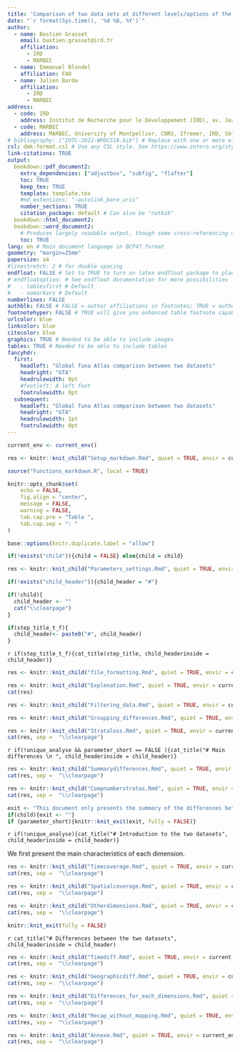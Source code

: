 ```yaml
---
title: 'Comparison of two data sets at different levels/options of the tuna atlas'
date: "`r format(Sys.time(), '%d %B, %Y')`"
author:
  - name: Bastien Grasset
    email: bastien.grasset@ird.fr
    affiliation:
      - IRD
      - MARBEC
  - name: Emmanuel Blondel
    affiliation: FAO
  - name: Julien Barde
    affiliation:
      - IRD
      - MARBEC
address:
  - code: IRD
    address: Institut de Recherche pour le Développement (IRD), av. Jean Monnet, CS 30171, 34203 Sète cédex, France
  - code: MARBEC
    address: MARBEC, University of Montpellier, CNRS, Ifremer, IRD, Sète, France
# bibliography: ["IOTC-2022-WPDCS18.bib"] # Replace with one or more of your own bibtex files. Better BibTeX for Zotero is your friend
csl: dmk-format.csl # Use any CSL style. See https://www.zotero.org/styles for a good list. Ignored if citation_package: natbib
link-citations: TRUE
output:
  bookdown::pdf_document2:
    extra_dependencies: ["adjustbox", "subfig", "flafter"]
    toc: TRUE
    keep_tex: TRUE
    template: template.tex
    #md_extensions: "-autolink_bare_uris"
    number_sections: TRUE
    citation_package: default # Can also be "natbib"
  bookdown::html_document2:
  bookdown::word_document2: 
    # Produces largely readable output, though some cross-referencing may fail. Useful for collaboration.
    toc: TRUE
lang: en # Main document language in BCP47 format
geometry: "margin=25mm"
papersize: a4
#linestretch: 2 # for double spacing
endfloat: FALSE # Set to TRUE to turn on latex endfloat package to place figures and tables at end of document
# endfloatoption: # See endfloat documentation for more possibilities
#   - tablesfirst # Default
#   - nomarkers # Default
numberlines: FALSE
authblk: FALSE # FALSE = author affiliations in footnotes; TRUE = author affiliations in a block below author names
footnotehyper: FALSE # TRUE will give you enhanced table footnote capabilities. Set to FALSE to be able to use French blocks. Needed due to what appears to be a latex bug.
urlcolor: blue
linkcolor: blue
citecolor: blue
graphics: TRUE # Needed to be able to include images
tables: TRUE # Needed to be able to include tables
fancyhdr:
  first:
    headleft: "Global Tuna Atlas comparison between two datasets"
    headright: "GTA"
    headrulewidth: 0pt
    #footleft: A left foot
    footrulewidth: 0pt
  subsequent:
    headleft: "Global Tuna Atlas comparison between two datasets"
    headright: "GTA"
    headrulewidth: 1pt
    footrulewidth: 0pt
---
```


```r
current_env <- current_env()
```

```r

res <- knitr::knit_child("Setup_markdown.Rmd", quiet = TRUE, envir = current_env)

```

```r

source("Functions_markdown.R", local = TRUE)

knitr::opts_chunk$set(
	echo = FALSE,
	fig.align = "center",
	message = FALSE,
	warning = FALSE,
	tab.cap.pre = "Table ",
	tab.cap.sep = ": "
)

base::options(knitr.duplicate.label = "allow")

```


```r
if(!exists("child")){child = FALSE} else{child = child}
```

```r

res <- knitr::knit_child("Parameters_settings.Rmd", quiet = TRUE, envir = current_env)

```




```r

if(!exists("child_header")){child_header = "#"}

if(!child){
  child_header <- ""
  cat("\\clearpage")
}

if(step_title_t_f){
  child_header<- paste0("#", child_header)
}

```

`r if(step_title_t_f){cat_title(step_title, child_headerinside = child_header)}`


```r

res <- knitr::knit_child("file_formatting.Rmd", quiet = TRUE, envir = current_env)

```

```r

res <- knitr::knit_child("Explenation.Rmd", quiet = TRUE, envir = current_env)
cat(res)

```


```r

res <- knitr::knit_child("Filtering_data.Rmd", quiet = TRUE, envir = current_env)

```

```r

res <- knitr::knit_child("Groupping_differences.Rmd", quiet = TRUE, envir = current_env)

```

```r

res <- knitr::knit_child("Strataloss.Rmd", quiet = TRUE, envir = current_env)
cat(res, sep =  "\\clearpage")

```



`r if(!unique_analyse && parameter_short == FALSE ){cat_title("# Main differences \n ", child_headerinside = child_header)}`


```r

res <- knitr::knit_child("Summarydifferences.Rmd", quiet = TRUE, envir = current_env)
cat(res, sep =  "\\clearpage")

```


```r

res <- knitr::knit_child("Compnumberstratas.Rmd", quiet = TRUE, envir = current_env)
cat(res, sep =  "\\clearpage")

```



```r

exit <- "This document only presents the summary of the differences between the two datasets. If you need a more detailed summary please provide FALSE as argument for the 'short' parameter"
if(child){exit <- ""}
if (parameter_short){knitr::knit_exit(exit, fully = FALSE)}


```

`r if(!unique_analyse){cat_title("# Introduction to the two datasets", child_headerinside = child_header)}`

We first present the main characteristics of each dimension.

```r

res <- knitr::knit_child("Timecoverage.Rmd", quiet = TRUE, envir = current_env)
cat(res, sep =  "\\clearpage")

```

\clearpage



```r

res <- knitr::knit_child("Spatialcoverage.Rmd", quiet = TRUE, envir = current_env)
cat(res, sep =  "\\clearpage")

```

\clearpage


```r

res <- knitr::knit_child("Otherdimensions.Rmd", quiet = TRUE, envir = current_env)
cat(res, sep =  "\\clearpage")

```


\clearpage



```r
knitr::knit_exit(fully = FALSE)
```



\clearpage


`r cat_title("# Differences between the two datasets", child_headerinside = child_header)`


```r

res <- knitr::knit_child("Timediff.Rmd", quiet = TRUE, envir = current_env)
cat(res, sep =  "\\clearpage")

```

\clearpage

```r

res <- knitr::knit_child("Geographicdiff.Rmd", quiet = TRUE, envir = current_env)
cat(res, sep =  "\\clearpage")

```

```r

res <- knitr::knit_child("Differences_for_each_dimensions.Rmd", quiet = TRUE, envir = current_env)
cat(res, sep =  "\\clearpage")

```

\clearpage

```r

res <- knitr::knit_child("Recap_without_mapping.Rmd", quiet = TRUE, envir = current_env)
cat(res, sep =  "\\clearpage")

```


\clearpage

```r

res <- knitr::knit_child("Annexe.Rmd", quiet = TRUE, envir = current_env)
cat(res, sep =  "\\clearpage")

```

\clearpage


